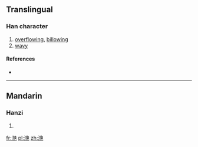 {{also|灔|灧}}
==Translingual==

===Han character===
{{Han char|rn=85|rad=水|as=10|sn=13|four=|canj=水手十山 (EQJU)}}

# [[overflowing]], [[billowing]]
# [[wavy]]

====References====
* {{Han ref|kx=0643.241|hdz=31692.010|uh=6EDF|ud=28383}}

----

==Mandarin==

===Hanzi===
{{cmn-hanzi|tra=灧|pin=[[yàn]] ([[yan4]])|wg=yen<sup>4</sup>}}

# {{defn|Mandarin|sort=水10}}

[[fr:滟]]
[[pl:滟]]
[[zh:滟]]